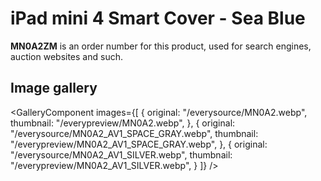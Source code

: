 
# iPad mini 4 Smart Cover - Sea Blue

<Callout type='info' emoji='👉🏻'>**MN0A2ZM** is an order number for this product, used for search engines, auction websites and such.</Callout>

## Image gallery

<GalleryComponent
    images={[
      {
        original: "/everysource/MN0A2.webp",
        thumbnail: "/everypreview/MN0A2.webp",
      },
      {
        original: "/everysource/MN0A2_AV1_SPACE_GRAY.webp",
        thumbnail: "/everypreview/MN0A2_AV1_SPACE_GRAY.webp",
      },
      {
        original: "/everysource/MN0A2_AV1_SILVER.webp",
        thumbnail: "/everypreview/MN0A2_AV1_SILVER.webp",
      }
    ]}
  />
